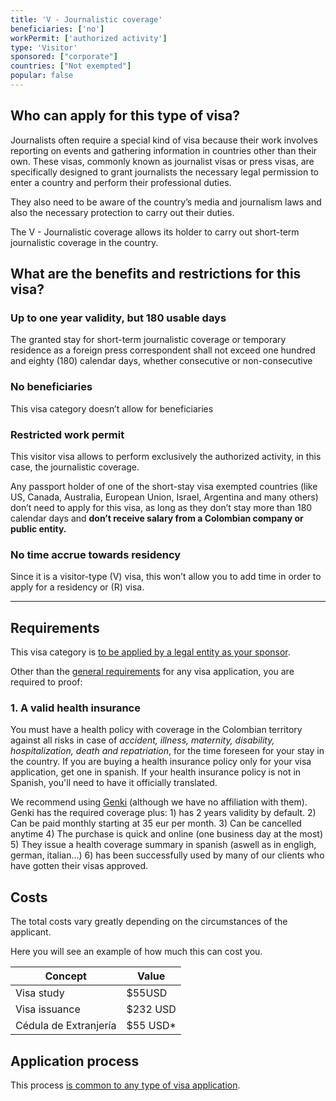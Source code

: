 ```yaml
---
title: 'V - Journalistic coverage'
beneficiaries: ['no']
workPermit: ['authorized activity']
type: 'Visitor'
sponsored: ["corporate"]
countries: ["Not exempted"]
popular: false
---
```

## Who can apply for this type of visa?

Journalists often require a special kind of visa because their work involves reporting on events and gathering information in countries other than their own. These visas, commonly known as journalist visas or press visas, are specifically designed to grant journalists the necessary legal permission to enter a country and perform their professional duties.

They also need to be aware of the country’s media and journalism laws and also the necessary protection to carry out their duties.

The V - Journalistic coverage allows its holder to carry out short-term journalistic coverage in the country.

## What are the benefits and restrictions for this visa?

### **Up to one year validity, but 180 usable days**

The granted stay for short-term journalistic coverage or temporary residence as a foreign press correspondent shall not exceed one hundred and eighty (180) calendar days, whether consecutive or non-consecutive

### **No beneficiaries**

This visa category doesn’t allow for beneficiaries

### Restricted **work permit**

This visitor visa allows to perform exclusively the authorized activity, in this case, the journalistic coverage.

Any passport holder of one of the short-stay visa exempted countries (like US, Canada, Australia, European Union, Israel, Argentina and many others) don’t need to apply for this visa, as long as they don’t stay more than 180 calendar days and **don’t receive salary from a Colombian company or public entity.**

### **No time accrue towards residency**

Since it is a visitor-type (V) visa, this won’t allow you to add time in order to apply for a residency or (R) visa.

---

## Requirements

This visa category is [to be applied by a legal entity as your sponsor](https://www.notion.so/Visa-sponsored-by-a-legal-entity-1e1356d1166d48108b2ccce54e28eb1e?pvs=21).

Other than the [general requirements](https://www.notion.so/General-visa-application-rules-1dc2c565143e4adb95086f993f184e36?pvs=21) for any visa application, you are required to proof:

### 1. A valid **health insurance**

You must have a health policy with coverage in the Colombian territory against all risks in case of *accident, illness, maternity, disability, hospitalization, death and repatriation*, for the time foreseen for your stay in the country. If you are buying a health insurance policy only for your visa application, get one in spanish. If your health insurance policy is not in Spanish, you'll need to have it officially translated.

We recommend using [Genki](https://genki.world/) (although we have no affiliation with them). Genki has the required coverage plus: 1) has 2 years validity by default. 2) Can be paid monthly starting at 35 eur per month. 3) Can be cancelled anytime 4) The purchase is quick and online (one business day at the most) 5) They issue a health coverage summary in spanish (aswell as in engligh, german, italian…) 6) has been successfully used by many of our clients who have gotten their visas approved.

## Costs

The total costs vary greatly depending on the circumstances of the applicant. 

Here you will see an example of how much this can cost you.

| Concept | Value |
| --- | --- |
| Visa study | $55USD |
| Visa issuance | $232 USD |
| Cédula de Extranjería | $55 USD* |

## Application process

This process [is common to any type of visa application](https://www.notion.so/General-visa-application-rules-1dc2c565143e4adb95086f993f184e36?pvs=21).